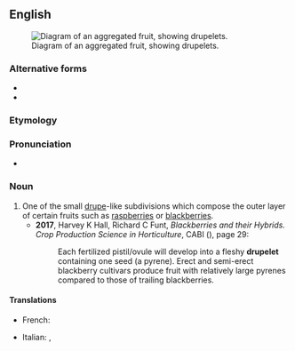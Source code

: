 ==English==
[[File:Aggregate_fruit_A-41_(PSF).png|thumb|Diagram of an aggregated fruit, showing drupelets.]]

===Alternative forms===
* {{l|en|drupel}}
* {{l|en|druplet}}

===Etymology===
{{af|en|drupe|gloss1=stone fruit|-let}}

===Pronunciation===
* {{IPA|en|/ˈdɹup.lɪt/|/ˈdɹu.plɪt/}}

===Noun===
{{en-noun}}

# One of the small [[drupe]]-like subdivisions which compose the outer layer of certain fruits such as [[raspberry|raspberries]] or [[blackberry|blackberries]].
#* '''2017''', Harvey K Hall, Richard C Funt, ''Blackberries and their Hybrids. Crop Production Science in Horticulture'', CABI ({{ISBN|9781780646688}}), page 29:
#*: Each fertilized pistil/ovule will develop into a fleshy '''drupelet''' containing one seed  (a pyrene). Erect and semi-erect blackberry cultivars produce fruit with relatively large pyrenes compared to those of trailing blackberries.
#: {{ux|en|It is best to pick the berries while all '''drupelets''' are of a consistent, dark red coloration.}}
#: {{ux|en|The passengers on the chock-full boat were packed across the deck like '''drupelets'''.}}

====Translations====
{{trans-top|small drupe-like subdivision}}
* French: {{t+|fr|drupéole|f}}
{{trans-mid}}
* Italian: {{t+|it|nocciolo|m}}, {{t+|it|drupa|f}}
{{trans-bottom}}